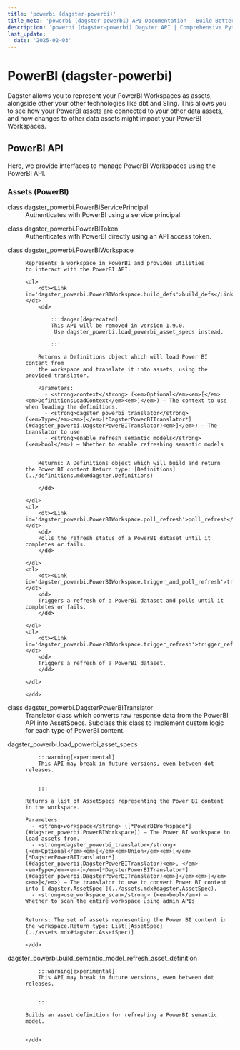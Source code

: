 ```yaml
---
title: 'powerbi (dagster-powerbi)'
title_meta: 'powerbi (dagster-powerbi) API Documentation - Build Better Data Pipelines | Python Reference Documentation for Dagster'
description: 'powerbi (dagster-powerbi) Dagster API | Comprehensive Python API documentation for Dagster, the data orchestration platform. Learn how to build, test, and maintain data pipelines with our detailed guides and examples.'
last_update:
  date: '2025-02-03'
---
```


<div class="section" id="powerbi-dagster-powerbi">


# PowerBI (dagster-powerbi)

Dagster allows you to represent your PowerBI Workspaces as assets, alongside other your other
technologies like dbt and Sling. This allows you to see how your PowerBI assets are connected to
your other data assets, and how changes to other data assets might impact your PowerBI Workspaces.

<div class="section" id="powerbi-api">


## PowerBI API

Here, we provide interfaces to manage PowerBI Workspaces using the PowerBI API.

<div class="section" id="assets-powerbi">

### Assets (PowerBI)

<dl>
    <dt><Link id='dagster_powerbi.PowerBIServicePrincipal'>class dagster_powerbi.PowerBIServicePrincipal</Link></dt>
    <dd>
    Authenticates with PowerBI using a service principal.
    </dd>

</dl>
<dl>
    <dt><Link id='dagster_powerbi.PowerBIToken'>class dagster_powerbi.PowerBIToken</Link></dt>
    <dd>
    Authenticates with PowerBI directly using an API access token.
    </dd>

</dl>
<dl>
    <dt><Link id='dagster_powerbi.PowerBIWorkspace'>class dagster_powerbi.PowerBIWorkspace</Link></dt>
    <dd>

    Represents a workspace in PowerBI and provides utilities
    to interact with the PowerBI API.

    <dl>
        <dt><Link id='dagster_powerbi.PowerBIWorkspace.build_defs'>build_defs</Link></dt>
        <dd>

            :::danger[deprecated]
            This API will be removed in version 1.9.0.
             Use dagster_powerbi.load_powerbi_asset_specs instead.

            :::

        Returns a Definitions object which will load Power BI content from
        the workspace and translate it into assets, using the provided translator.

        Parameters: 
          - <strong>context</strong> (<em>Optional</em><em>[</em><em>DefinitionsLoadContext</em><em>]</em>) – The context to use when loading the definitions.
          - <strong>dagster_powerbi_translator</strong> (<em>Type</em><em>[</em>[*DagsterPowerBITranslator*](#dagster_powerbi.DagsterPowerBITranslator)<em>]</em>) – The translator to use
          - <strong>enable_refresh_semantic_models</strong> (<em>bool</em>) – Whether to enable refreshing semantic models


        Returns: A Definitions object which will build and return the Power BI content.Return type: [Definitions](../definitions.mdx#dagster.Definitions)

        </dd>

    </dl>
    <dl>
        <dt><Link id='dagster_powerbi.PowerBIWorkspace.poll_refresh'>poll_refresh</Link></dt>
        <dd>
        Polls the refresh status of a PowerBI dataset until it completes or fails.
        </dd>

    </dl>
    <dl>
        <dt><Link id='dagster_powerbi.PowerBIWorkspace.trigger_and_poll_refresh'>trigger_and_poll_refresh</Link></dt>
        <dd>
        Triggers a refresh of a PowerBI dataset and polls until it completes or fails.
        </dd>

    </dl>
    <dl>
        <dt><Link id='dagster_powerbi.PowerBIWorkspace.trigger_refresh'>trigger_refresh</Link></dt>
        <dd>
        Triggers a refresh of a PowerBI dataset.
        </dd>

    </dl>

    </dd>

</dl>
<dl>
    <dt><Link id='dagster_powerbi.DagsterPowerBITranslator'>class dagster_powerbi.DagsterPowerBITranslator</Link></dt>
    <dd>
    Translator class which converts raw response data from the PowerBI API into AssetSpecs.
    Subclass this class to implement custom logic for each type of PowerBI content.
    </dd>

</dl>
<dl>
    <dt><Link id='dagster_powerbi.load_powerbi_asset_specs'>dagster_powerbi.load_powerbi_asset_specs</Link></dt>
    <dd>

        :::warning[experimental]
        This API may break in future versions, even between dot releases.


        :::

    Returns a list of AssetSpecs representing the Power BI content in the workspace.

    Parameters: 
      - <strong>workspace</strong> ([*PowerBIWorkspace*](#dagster_powerbi.PowerBIWorkspace)) – The Power BI workspace to load assets from.
      - <strong>dagster_powerbi_translator</strong> (<em>Optional</em><em>[</em><em>Union</em><em>[</em>[*DagsterPowerBITranslator*](#dagster_powerbi.DagsterPowerBITranslator)<em>, </em><em>Type</em><em>[</em>[*DagsterPowerBITranslator*](#dagster_powerbi.DagsterPowerBITranslator)<em>]</em><em>]</em><em>]</em>) – The translator to use to convert Power BI content into [`dagster.AssetSpec`](../assets.mdx#dagster.AssetSpec).
      - <strong>use_workspace_scan</strong> (<em>bool</em>) – Whether to scan the entire workspace using admin APIs


    Returns: The set of assets representing the Power BI content in the workspace.Return type: List[[AssetSpec](../assets.mdx#dagster.AssetSpec)]

    </dd>

</dl>
<dl>
    <dt><Link id='dagster_powerbi.build_semantic_model_refresh_asset_definition'>dagster_powerbi.build_semantic_model_refresh_asset_definition</Link></dt>
    <dd>

        :::warning[experimental]
        This API may break in future versions, even between dot releases.


        :::

    Builds an asset definition for refreshing a PowerBI semantic model.


    </dd>

</dl>
</div></div></div>
